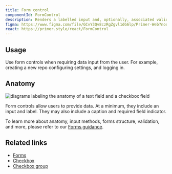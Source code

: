```yaml
---
title: Form control
componentId: FormControl
description: Renders a labelled input and, optionally, associated validation text and/or hint text.
figma: https://www.figma.com/file/GCvY3Qv8czRgZgvl1dG6lp/Primer-Web?node-id=142%3A595
react: https://primer.style/react/FormControl
---
```


## Usage

Use form controls when requiring data input from the user. For example, creating a new repo configuring settings, and logging in.

## Anatomy

![diagrams labeling the anatomy of a text field and a checkbox field](https://user-images.githubusercontent.com/2313998/171692166-43d45c4b-509a-4f68-9e8b-1577658b493e.png)

Form controls allow users to provide data. At a minimum, they include an input and label. They may also include a caption and required field indicator. 

To learn more about anatomy, input methods, forms structure, validation, and more, please refer to our [Forms guidance](/ui-patterns/forms).

## Related links

- [Forms](/ui-patterns/forms)
- [Checkbox](/components/checkbox)
- [Checkbox group](/components/checkbox-group)
